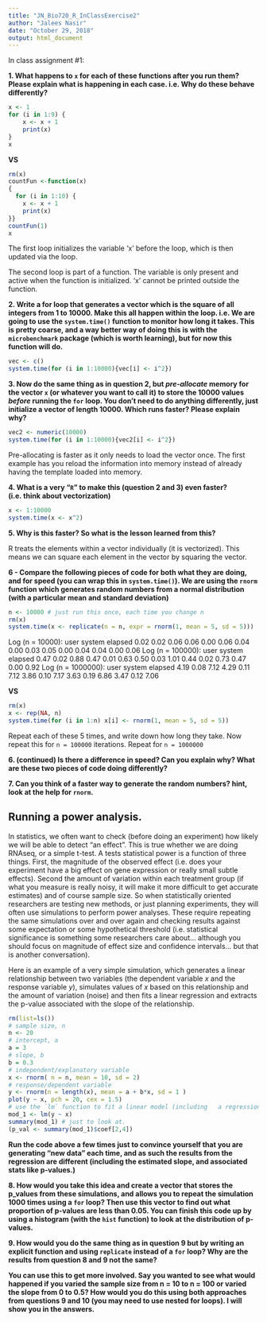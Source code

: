 ---
title: "JN_Bio720_R_InClassExercise2"
author: "Jalees Nasir"
date: "October 29, 2018"
output: html_document
---

In class assignment #1:

**1. What happens to `x` for each of these functions after you run them? Please explain what is happening in each case. i.e. Why do these behave differently?**

```{r}
x <- 1
for (i in 1:9) {
    x <- x + 1
    print(x)
}
x
```

**VS**

```{r, error=TRUE}
rm(x)
countFun <-function(x)
{
  for (i in 1:10) {
    x <- x + 1
    print(x)
}}
countFun(1)
x
```

The first loop initializes the variable 'x' before the loop, which is then updated via the loop.

The second loop is part of a function. The variable is only present and active when the function is initialized. 'x' cannot be printed outside the function.


**2. Write a for loop that generates a vector which is the square of all integers from 1 to 10000. Make this all happen within the loop. i.e. We are going to use the `system.time()` function to monitor how long it takes. This is pretty coarse, and a way better way of doing this is with the `microbenchmark` package (which is worth learning), but for now this function will do.**

```{R}
vec <- c()
system.time(for (i in 1:10000){vec[i] <- i^2})
```
**3.  Now do the same thing as in question 2, but *pre-allocate* memory for the vector `x` (or whatever you want to call it) to store the 10000 values *before* running the `for` loop. You don't need to do anything differently, just initialize a vector of length 10000. Which runs faster? Please explain why?**

```{R}
vec2 <- numeric(10000)
system.time(for (i in 1:10000){vec2[i] <- i^2})
```
Pre-allocating is faster as it only needs to load the vector once. The first example has you reload the information into memory instead of already having the template loaded into memory.

**4. What is a very "`R`" to make this (question 2 and 3) even faster? (i.e. think about vectorization)**

```{R}
x <- 1:10000
system.time(x <- x^2)
```

**5. Why is this faster? So what is the lesson learned from this?**

R treats the elements within a vector individually (it is vectorized). This means we can square each element in the vector by squaring the vector.

**6 - Compare the following pieces of code for both what they are doing, and for speed (you can wrap this in `system.time()`). We are using the `rnorm` function which generates random numbers from a normal distribution (with a particular mean and standard deviation)**

```{r}
n <- 10000 # just run this once, each time you change n
rm(x)
system.time(x <- replicate(n = n, expr = rnorm(1, mean = 5, sd = 5)))
```
Log (n = 10000):
 user  system elapsed 
   0.02    0.02    0.06 
   0.06    0.00    0.06 
   0.04    0.00    0.03
   0.05    0.00    0.04
   0.04    0.00    0.06 
Log (n = 100000):
 user  system elapsed 
   0.47    0.02    0.88
   0.47    0.01    0.63
   0.50    0.03    1.01 
   0.44    0.02    0.73 
   0.47    0.00    0.92 
Log (n = 1000000):
 user  system elapsed 
   4.19    0.08    7.12
   4.29    0.11    7.12 
   3.86    0.10    7.17
   3.63    0.19    6.86 
   3.47    0.12    7.06 

**VS**

```{r}
rm(x)
x <- rep(NA, n)
system.time(for (i in 1:n) x[i] <- rnorm(1, mean = 5, sd = 5))
```

Repeat each of these 5 times, and write down how long they take. Now repeat this for `n = 100000` iterations. Repeat for `n = 1000000`

**6. (continued) Is there a difference in speed? Can you explain why? What are these two pieces of code doing differently?**


**7. Can you think of a faster way to generate the random numbers? hint, look at the help for `rnorm`.**

## Running a power analysis.

In statistics, we often want to check (before doing an experiment) how likely we will be able to detect "an effect". This is true whether we are doing RNAseq, or a simple t-test. A tests statistical power is a function of three things. First, the magnitude of the observed effect (i.e. does your experiment have a big effect on gene expression or really small subtle effects). Second the amount of variation within each treatment group (if what you measure is really noisy, it will make it more difficult to get accurate estimates) and of course sample size. So when statistically oriented researchers are testing new methods, or just planning experiments, they will often use simulations to perform power analyses.  These require repeating the same simulations over and over again and checking results against some expectation or some hypothetical threshold (i.e. statistical significance is something some researchers care about... although you should focus on magnitude of effect size and confidence intervals... but that is another conversation).

Here is an example of a very simple simulation, which generates a linear relationship between two variables (the dependent variable *x* and the response variable *y*), simulates values of *x* based on this relationship and the amount of variation (noise) and then fits a linear regression and extracts the p-value associated with the slope of the relationship.

```{r}
rm(list=ls())
# sample size, n
n <- 20
# intercept, a
a = 3
# slope, b
b = 0.3
# independent/explanatory variable
x <- rnorm( n = n, mean = 10, sd = 2)
# response/dependent variable
y <- rnorm(n = length(x), mean = a + b*x, sd = 1 )
plot(y ~ x, pch = 20, cex = 1.5)
# use the `lm` function to fit a linear model (including   a regression like here)
mod_1 <- lm(y ~ x)
summary(mod_1) # just to look at.
(p_val <- summary(mod_1)$coef[2,4])
```

**Run the code above a few times just to convince yourself that you are generating "new data" each time, and as such the results from the regression are different (including the estimated slope, and associated stats like p-values.)**

**8. How would you take this idea and create a vector that stores the p_values from these simulations, and allows you to repeat the simulation 1000 times using a `for` loop? Then use this vector to find out what proportion of p-values are less than 0.05. You can finish this code up by using a histogram (with the `hist` function) to look at the distribution of p-values.**


**9. How would you do the same thing as in question 9 but by writing an explicit function and using `replicate` instead of a `for` loop? Why are the results from question 8 and 9 not the same?**


**You can use this to get more involved. Say you wanted to see what would happened if you varied the sample size from n = 10 to n = 100 or varied the slope from 0 to 0.5? How would you do this using both approaches from questions 9 and 10 (you may need to use nested for loops). I will show you in the answers.**




